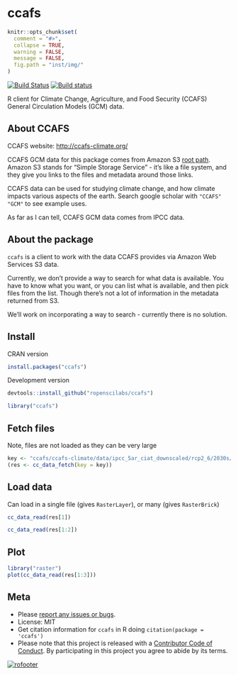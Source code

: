 ccafs
=====

```r
knitr::opts_chunk$set(
  comment = "#>",
  collapse = TRUE,
  warning = FALSE,
  message = FALSE,
  fig.path = "inst/img/"
)
```

<!-- README.md is generated from README.Rmd. Please edit that file -->

[![Build Status](https://travis-ci.org/ropenscilabs/ccafs.svg?branch=master)](https://travis-ci.org/ropenscilabs/ccafs)
[![Build status](https://ci.appveyor.com/api/projects/status/rd3u4qqmlcloh5j7?svg=true)](https://ci.appveyor.com/project/sckott/ccafs)

R client for Climate Change, Agriculture, and Food Security (CCAFS) 
General Circulation Models (GCM) data. 

## About CCAFS

CCAFS website: <http://ccafs-climate.org/>

CCAFS GCM data for this package comes from Amazon S3 
[root path](http://cgiardata.s3.amazonaws.com). Amazon S3 stands for "Simple 
Storage Service" - it's like a file system, and they give you links to the files 
and metadata around those links.

CCAFS data can be used for studying climate change, and how climate impacts
various aspects of the earth. Search google scholar with `"CCAFS" "GCM"` to 
see example uses.

As far as I can tell, CCAFS GCM data comes from IPCC data.

## About the package

`ccafs` is a client to work with the data CCAFS provides via Amazon Web 
Services S3 data. 

Currently, we don't provide a way to search for what data is available. 
You have to know what you want, or you can list what is available, and then 
pick files from the list. Though there's not a lot of information in the 
metadata returned from S3. 

We'll work on incorporating a way to search - currently there is no solution.

## Install

CRAN version

```r
install.packages("ccafs")
```

Development version

```r
devtools::install_github("ropenscilabs/ccafs")
```

```r
library("ccafs")
```

## Fetch files 

Note, files are not loaded as they can be very large

```r
key <- "ccafs/ccafs-climate/data/ipcc_5ar_ciat_downscaled/rcp2_6/2030s/bcc_csm1_1_m/10min/bcc_csm1_1_m_rcp2_6_2030s_prec_10min_r1i1p1_no_tile_asc.zip"
(res <- cc_data_fetch(key = key))
```

## Load data

Can load in a single file (gives `RasterLayer`), or many (gives `RasterBrick`)

```r
cc_data_read(res[1])
```

```r
cc_data_read(res[1:2])
```

## Plot

```r
library("raster")
plot(cc_data_read(res[1:3]))
```


## Meta

* Please [report any issues or bugs](https://github.com/ropenscilabs/ccafs/issues).
* License: MIT
* Get citation information for `ccafs` in R doing `citation(package = 'ccafs')`
* Please note that this project is released with a [Contributor Code of Conduct](CONDUCT.md). By participating in this project you agree to abide by its terms.

[![rofooter](https://ropensci.org/public_images/github_footer.png)](https://ropensci.org)
